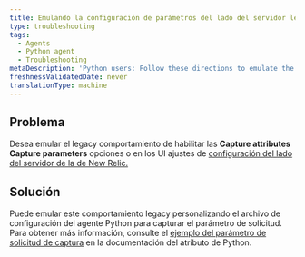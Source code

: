 ```yaml
---
title: Emulando la configuración de parámetros del lado del servidor legacy (Python)
type: troubleshooting
tags:
  - Agents
  - Python agent
  - Troubleshooting
metaDescription: 'Python users: Follow these directions to emulate the behavior of the legacy Capture Attributes setting in the New Relic UI.'
freshnessValidatedDate: never
translationType: machine
---
```


## Problema

Desea emular el legacy comportamiento de habilitar las <DoNotTranslate>**Capture attributes**</DoNotTranslate> <DoNotTranslate>**Capture parameters**</DoNotTranslate> opciones o en los UI ajustes de [configuración del lado del servidor de la de New Relic.](/docs/agents/manage-apm-agents/configuration/server-side-agent-configuration)

## Solución

Puede emular este comportamiento legacy personalizando el archivo de configuración del agente Python para capturar el parámetro de solicitud. Para obtener más información, consulte el [ejemplo del parámetro de solicitud de captura](/docs/agents/python-agent/attributes/python-attribute-examples#ex_req_params) en la documentación del atributo de Python.